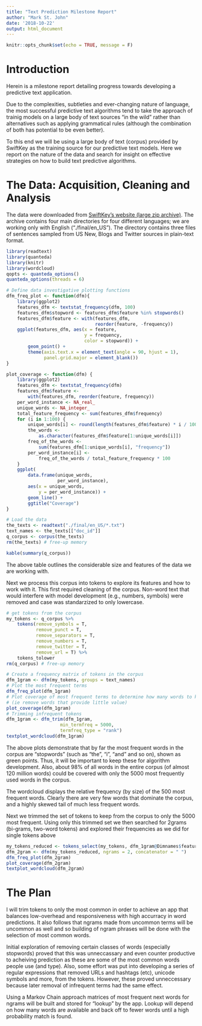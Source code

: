 ```yaml
---
title: "Text Prediction Milestone Report"
author: "Mark St. John"
date: '2018-10-22'
output: html_document
---
```


```r
knitr::opts_chunk$set(echo = TRUE, message = F)
```

# Introduction

Herein is a milestone report detailing progress towards developing a predictive text application.

Due to the complexities, subtleties and ever-changing nature of language, the most successful predictive text algorithms tend to take the approach of trainig models on a large body of text sources "in the wild" rather than alternatives such as applying grammatical rules (although the combination of both has potential to be even better).

To this end we will be using a large body of text (corpus) provided by SwiftKey as the training source for our predictive text models. Here we report on the nature of the data and search for insight on effective strategies on how to build text predictive algorithms.

# The Data: Acquisition, Cleaning and Analysis

The data were downloaded from [SwiftKey's website (large zip archive)](https://d396qusza40orc.cloudfront.net/dsscapstone/dataset/Coursera-SwiftKey.zip). The archive contains four main directories for four different languages; we are working only with English ("./final/en_US"). The directory contains three files of sentences sampled from US New, Blogs and Twitter sources in plain-text format.

```r
library(readtext)
library(quanteda)
library(knitr)
library(wordcloud)
qopts <- quanteda_options()
quanteda_options(threads = 6)

# Define data investigative plotting functions
dfm_freq_plot <- function(dfm){
    library(ggplot2)
    features_dfm <- textstat_frequency(dfm, 100)
    features_dfm$stopword <- features_dfm$feature %in% stopwords()
    features_dfm$feature <- with(features_dfm, 
                                 reorder(feature, -frequency))
    ggplot(features_dfm, aes(x = feature, 
                             y = frequency, 
                             color = stopword)) +
        geom_point() +
        theme(axis.text.x = element_text(angle = 90, hjust = 1), 
              panel.grid.major = element_blank())
}

plot_coverage <- function(dfm) {
    library(ggplot2)
    features_dfm <- textstat_frequency(dfm)
    features_dfm$feature <-
        with(features_dfm, reorder(feature, frequency))
    per_word_instance <- NA_real_
    unique_words <- NA_integer_
    total_feature_frequency <- sum(features_dfm$frequency)
    for (i in 1:100) {
        unique_words[i] <- round(length(features_dfm$feature) * i / 100, 0)
        the_words <-
            as.character(features_dfm$feature[1:unique_words[i]])
        freq_of_the_words <-
            sum(features_dfm[1:unique_words[i], "frequency"])
        per_word_instance[i] <-
            freq_of_the_words / total_feature_frequency * 100
    }
    ggplot(
        data.frame(unique_words, 
                   per_word_instance),
        aes(x = unique_words, 
            y = per_word_instance)) +
        geom_line() +
        ggtitle("Coverage")
}

# Load the data
the_texts <- readtext("./final/en_US/*.txt")
text_names <- the_texts[["doc_id"]]
q_corpus <- corpus(the_texts)
rm(the_texts) # free-up memory

kable(summary(q_corpus))
```

The above table outlines the considerable size and features of the data we are working with.

Next we process this corpus into tokens to explore its features and how to work with it. This first required cleaning of the corpus. Non-word text that would interfere with model development (e.g., numbers, symbols) were removed and case was standarzized to only lowercase.

```r
# get tokens from the corpus
my_tokens <- q_corpus %>% 
    tokens(remove_symbols = T,
           remove_punct = T,
           remove_separators = T, 
           remove_numbers = T,
           remove_twitter = T,
           remove_url = T) %>%
    tokens_tolower
rm(q_corpus) # free-up memory

# Create a frequency matrix of tokens in the corpus
dfm_1gram <- dfm(my_tokens, groups = text_names)
# Plot the most frequent terms
dfm_freq_plot(dfm_1gram)
# Plot coverage of most frequent terms to determine how many words to keep
# (ie remove words that provide little value)
plot_coverage(dfm_1gram)
# Trimming infrequent tokens 
dfm_1gram <- dfm_trim(dfm_1gram, 
                    min_termfreq = 5000, 
                    termfreq_type = "rank")
textplot_wordcloud(dfm_1gram)
```

The above plots demonstrate that by far the most frequent words in the corpus are "stopwords" (such as "the", "i", "and" and so on), shown as green points. Thus, it will be important to keep these for algorithm development. Also, about 98% of all words in the entire corpus (of almost 120 million words) could be covered with only the 5000 most frequently used words in the corpus.

The wordcloud displays the relative frequency (by size) of the 500 most frequent words. Clearly there are very few words that dominate the corpus, and a highly skewed tail of much less frequent words.

Next we trimmed the set of tokens to keep from the corpus to only the 5000 most frequent. Using only this trimmed set we then searched for 2grams (bi-grams, two-word tokens) and explored their frequencies as we did for single tokens above


```r
my_tokens_reduced <- tokens_select(my_tokens, dfm_1gram@Dimnames$features) 
dfm_2gram <- dfm(my_tokens_reduced, ngrams = 2, concatenator = " ")
dfm_freq_plot(dfm_2gram)
plot_coverage(dfm_2gram)
textplot_wordcloud(dfm_2gram)
```

 
# The Plan
 
I will trim tokens to only the most common in order to achieve an app that balances low-overhead and responsiveness with high accurracy in word predictions. It also follows that ngrams made from uncommon terms will be uncommon as well and so building of ngram phrases will be done with the selection of most common words.

Initial exploration of removing certain classes of words (especially stopwords) proved that this was unneccassary and even counter productive to acheiving prediction as these are some of the most common words people use (and type). Also, some effort was put into developing a series of regular expressions that removed URLs and hashtags (etc), unicode symbols and more, from the tokens. However, these proved unneccessary because later removal of infrequent terms had the same effect.

Using a Markov Chain approach matrices of most frequent next words for ngrams will be built and stored for "lookup" by the app. Lookup will depend on how many words are available and back off to fewer words until a high probability match is found.


 
